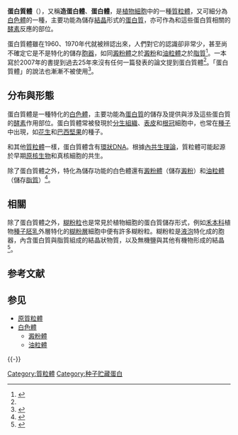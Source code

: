 {{Otheruses|subject=儲存蛋白質的特化白色體|other=細胞中用來分解蛋白質的降解機制|蛋白酶體}}
{{Otheruses|other=細胞或組織中的蛋白質集合|蛋白質組}}
'''蛋白質體'''（{{lang-en|Proteinoplast, proteoplast, aleuroplast, aleuronaplast}}），又稱'''造蛋白體'''、'''蛋白體'''，是[[植物|植物]][[細胞|細胞]]中的一種[[質粒體|質粒體]]，又可細分為[[白色體|白色體]]的一種，主要功能為儲存[[結晶|結晶]]形式的[[蛋白質|蛋白質]]，亦可作為和這些蛋白質相關的[[酵素|酵素]]反應的部位。

蛋白質體雖在1960、1970年代就被辨認出來，人們對它的認識卻非常少，甚至尚不確定它是不是特化的儲存[[胞器|胞器]]，如同[[澱粉體|澱粉體]]之於[[澱粉|澱粉]]和[[油粒體|油粒體]]之於[[脂質|脂質]]<ref name=Wise2007>{{cite book|url=https://books.google.com/books?id=FKeCVPbJ3asC&pg=PA10&dq=elaioplast+degradation&hl=zh-TW&sa=X&ved=0ahUKEwiorYHBqL_gAhXdITQIHeAJBs0Q6AEILDAA#v=onepage&q=elaioplast%20degradation&f=false|title=The Structure and Function of Plastids|editor=Robert R. Wise, J. Kenneth Hoober|publisher=Springer Science & Business Media|year=2007|isbn=1402065701|page=10}}
</ref>。一本寫於2007年的書提到過去25年來沒有任何一篇發表的論文提到蛋白質體<ref name=wise/>。「蛋白質體」的說法也漸漸不被使用<Ref>{{cite book|url=https://books.google.com/books?id=Cr8DhdfpexAC&pg=PA26&dq=plastoglobuli+elaioplast&hl=zh-TW&sa=X&ved=0ahUKEwiqpevdo7_gAhXEFjQIHR9rDMcQ6AEIKTAA#v=onepage&q=plastoglobuli%20elaioplast&f=false|title=Plastid Biology|author=Kevin Pyke|page=28|publisher=Cambridge University Press|year=2009|isbn=0521885019}}</ref>。

==分布與形態==
{{File|zh-hant=Plastids_types_zh.svg|zh-hans=Plastids_types_zhs.svg|thumb|220px|desc=各種[[色素體|質粒體]]的關係圖}}
蛋白質體是一種特化的[[白色體|白色體]]，主要功能為[[蛋白質|蛋白質]]的儲存及提供與涉及這些蛋白質的[[酵素|酵素]]作用部位。蛋白質體常被發現於[[分生組織|分生組織]]、[[表皮細胞|表皮]]和[[根冠|根冠]]細胞中，也常在[[種子|種子]]中出現，如[[花生|花生]]和[[巴西堅果|巴西堅果]]的種子。

和其他[[質粒體|質粒體]]一樣，蛋白質體含有[[環狀DNA|環狀DNA]]。根據[[內共生|內共生理論]]，質粒體可能起源於早期[[原核生物|原核生物]]和真核細胞的共生。

除了蛋白質體之外，特化為儲存功能的白色體還有[[澱粉體|澱粉體]]（儲存[[澱粉|澱粉]]）和[[油粒體|油粒體]]（儲存[[脂質|脂質]]）<ref name=wise>{{cite book|last=Wise|first=Robert|title=The Diversity of Plastid Form and Function|publisher=Springer|date=2007|chapter=1|url=http://www.springerlink.com/index/qp032630631337u6.pdf|language=en}}{{Dead link|date=2020年3月 |bot=InternetArchiveBot |fix-attempted=yes }}</ref>。

==相關==
除了蛋白質體之外，[[糊粉粒|糊粉粒]]也是常見於植物細胞的蛋白質儲存形式，例如[[禾本科|禾本科]]植物[[種子|種子]][[胚乳|胚乳]]外層特化的[[糊粉層|糊粉層]]細胞中便有許多糊粉粒。糊粉粒是[[液泡|液泡]]特化成的胞器，內含蛋白質與脂質組成的結晶狀物質，以及無機鹽與其他有機物形成的結晶<ref>{{cite book|url=https://books.google.com/books?id=mF4DAAAAQAAJ&pg=PA33&lpg=PA33&dq=Crystalloids+and+globoids&source=bl&ots=JK9xYs-lUD&sig=5fQl_KFHdSRoSuoqfTqfZq1OMgs&hl=zh-TW&sa=X&ved=2ahUKEwje_LaZquncAhXLsFQKHeQ3DR4Q6AEwBXoECAUQAQ#v=onepage&q=Crystalloids%20and%20globoids&f=false|title=A Manual of Botany: Including the Structure, Classification, Properties, Uses, and Functions of Plants|author=Robert Bentley|publisher=J. & A. Churchill|year=1882|page=34}}</ref>。

==参考文献==
{{Reflist}}

== 参见 ==
* [[原質粒體|原質粒體]]
* [[白色體|白色體]]
** [[澱粉體|澱粉體]]
** [[油粒體|油粒體]]

{{portalbar|植物|分子與細胞生物學}}
{{-}}
{{質粒體}}

[[Category:質粒體|Category:質粒體]]
[[Category:种子贮藏蛋白|Category:种子贮藏蛋白]]
